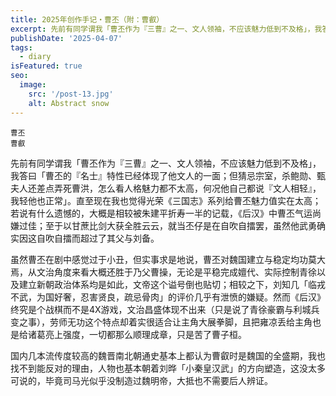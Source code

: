 ```yaml
---
title: 2025年创作手记・曹丕（附：曹叡）
excerpt: 先前有同学谓我「曹丕作为『三曹』之一、文人领袖，不应该魅力低到不及格」，我答曰「曹丕的『名士』特性已经体现了他文人的一面；但猜忌宗室，杀鲍勋、甄夫人还差点弄死曹洪，怎么看人格魅力都不太高，何况他自己都说『文人相轻』，我轻他也正常」。
publishDate: '2025-04-07'
tags:
  - diary
isFeatured: true
seo:
  image:
    src: '/post-13.jpg'
    alt: Abstract snow
---
```



<div class="flex justify-evenly sm:flex-row flex-col">
  <div class="flex flex-col items-center">
    <RadarChart client:load data={[78, 84, 93, 79, 56]} maxValues={[100, 100, 100, 100, 100]} labels={['统御', '气运', '武勇', '智略', '魅力']} />
    <small class="indent-0">曹丕</small>
  </div>
  <div class="flex flex-col items-center">
    <RadarChart client:load data={[70, 53, 66, 85, 83]} maxValues={[100, 100, 100, 100, 100]} labels={['统御', '气运', '武勇', '智略', '魅力']} />
    <small class="indent-0">曹叡</small>
  </div>
</div>

先前有同学谓我「曹丕作为『三曹』之一、文人领袖，不应该魅力低到不及格」，我答曰「曹丕的『名士』特性已经体现了他文人的一面；但猜忌宗室，杀鲍勋、甄夫人还差点弄死曹洪，怎么看人格魅力都不太高，何况他自己都说『文人相轻』，我轻他也正常」。直至现在我也觉得光荣《三国志》系列给曹丕魅力值实在太高；若说有什么遗憾的，大概是相较被朱建平折寿一半的记载，《后汉》中曹丕气运尚嫌过佳；至于以甘蔗比剑大获全胜云云，就当丕仔是在自吹自擂罢，虽然他武勇确实因这自吹自擂而超过了其父与刘备。

虽然曹丕在剧中感觉过于小丑，但实事求是地说，曹丕对魏国建立与稳定均功莫大焉，从文治角度来看大概还胜于乃父曹操，无论是平稳完成嬗代、实际控制青徐以及建立新朝政治体系均是如此，文帝这个谥号倒也贴切；相较之下，刘知几「临戎不武，为国好奢，忍害贤良，疏忌骨肉」的评价几乎有泄愤的嫌疑。然而《后汉》终究是个战棋而不是4X游戏，文治昌盛体现不出来（只是说了青徐豪霸与利城兵变之事），劳师无功这个特点却着实很适合让主角大展拳脚，且把雍凉丢给主角也是给诸葛亮上强度，一切都那么顺理成章，只是苦了曹子桓。

国内几本流传度较高的魏晋南北朝通史基本上都认为曹叡时是魏国的全盛期，我也找不到能反对的理由，人物也基本朝着刘晔「小秦皇汉武」的方向塑造，这没太多可说的，毕竟司马光似乎没制造过魏明帝，大抵也不需要后人辨证。
